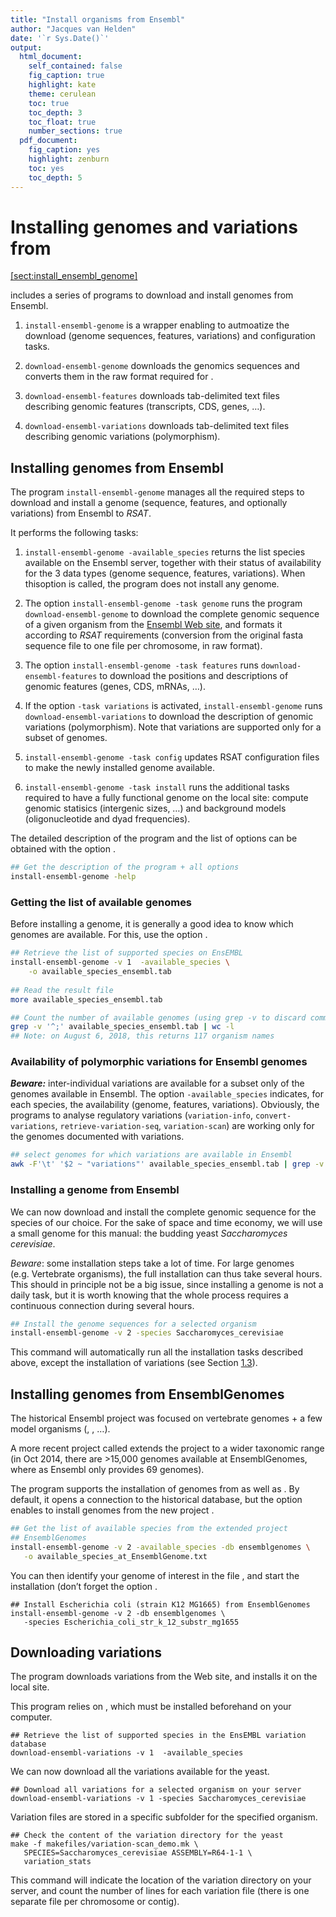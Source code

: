 ```yaml
---
title: "Install organisms from Ensembl"
author: "Jacques van Helden"
date: '`r Sys.Date()`'
output:
  html_document:
    self_contained: false
    fig_caption: true
    highlight: kate
    theme: cerulean
    toc: true
    toc_depth: 3
    toc_float: true
    number_sections: true
  pdf_document:
    fig_caption: yes
    highlight: zenburn
    toc: yes
    toc_depth: 5
---
```



# Installing genomes and variations from 

[\[sect:install\_ensembl\_genome\]](#sect:install_ensembl_genome)

includes a series of programs to download and install genomes from
Ensembl.



1.  `install-ensembl-genome` is a wrapper enabling to autmoatize the download (genome sequences,
    features, variations) and configuration tasks.

2.  `download-ensembl-genome` downloads the genomics sequences and converts them in the raw format
    required for .

3.  `download-ensembl-features` downloads tab-delimited text files describing genomic features
    (transcripts, CDS, genes, …).

4.  `download-ensembl-variations` downloads tab-delimited text files describing genomic variations
    (polymorphism).

## Installing genomes from Ensembl

The program `install-ensembl-genome`  manages all the required steps to download and install a
genome (sequence, features, and optionally variations) from Ensembl to *RSAT*.

It performs the following tasks:

1.  `install-ensembl-genome -available_species`  returns the list species available on the Ensembl server, together with their status of availability for  the 3 data types (genome sequence, features, variations). When thisoption is called, the program does not install any genome.


2.  The option `install-ensembl-genome -task genome` runs the program  `download-ensembl-genome` to download the complete genomic sequence of a given organism from the [Ensembl Web site](http://ensembl.org), and formats it according to *RSAT* requirements (conversion from the original fasta sequence file to one file per chromosome, in raw format).

3.  The option  `install-ensembl-genome -task features` runs `download-ensembl-features` to download the positions and descriptions of genomic features (genes, CDS, mRNAs, ...).

4.  If the option `-task variations` is activated, `install-ensembl-genome` runs `download-ensembl-variations` to download the description of genomic variations (polymorphism). Note that  variations are supported only for a subset of genomes.

5.  `install-ensembl-genome -task config` updates RSAT configuration files to make the newly installed genome available.

6.  `install-ensembl-genome -task install` runs the additional tasks required to have a fully functional  genome on the local site: compute genomic statisics (intergenic sizes, ...) and background models (oligonucleotide and dyad frequencies).


The detailed description of the program and the list of options can be
obtained with the option .

```bash
## Get the description of the program + all options
install-ensembl-genome -help
```


### Getting the list of available genomes

Before installing a genome, it is generally a good idea to know which
genomes are available. For this, use the option .

```bash
## Retrieve the list of supported species on EnsEMBL
install-ensembl-genome -v 1  -available_species \
    -o available_species_ensembl.tab
    
## Read the result file
more available_species_ensembl.tab

## Count the number of available genomes (using grep -v to discard comment lines)
grep -v '^;' available_species_ensembl.tab | wc -l
## Note: on August 6, 2018, this returns 117 organism names
```


### Availability of polymorphic variations for Ensembl genomes

***Beware:*** inter-individual variations are available for a subset only of the genomes available in Ensembl. The option `-available_species` indicates, for each species, the availability (genome, features, variations). Obviously, the programs to analyse regulatory variations (`variation-info`, `convert-variations`, `retrieve-variation-seq`, `variation-scan`) are working only for the genomes
documented with variations.

```bash
## select genomes for which variations are available in Ensembl
awk -F'\t' '$2 ~ "variations"' available_species_ensembl.tab | grep -v '^;'
```


### Installing a genome from Ensembl

We can now download and install the complete genomic sequence for the species of our choice. For the sake of space and time economy, we will use a small genome for this manual: the budding yeast *Saccharomyces cerevisiae*.

*Beware*: some installation steps take a lot of time. For large genomes (e.g. Vertebrate organisms), the full installation can thus take several hours. This should in principle not be a big issue, since installing a genome is not a daily task, but it is worth knowing that the whole process requires a continuous connection during several hours.

```bash
## Install the genome sequences for a selected organism
install-ensembl-genome -v 2 -species Saccharomyces_cerevisiae

```

This command will automatically run all the installation tasks described
above, except the installation of variations (see Section [1.3](#sect:download_ensembl_variations)).

## Installing genomes from EnsemblGenomes

The historical Ensembl project was focused on vertebrate genomes + a few model organisms (, , …).

A more recent project called extends the project to a wider taxonomic range (in Oct 2014, there are \>15,000 genomes available at EnsemblGenomes, where as Ensembl only provides 69 genomes).

The program supports the installation of genomes from as well as . By
default, it opens a connection to the historical database, but the
option enables to install genomes from the new project .

```bash
## Get the list of available species from the extended project
## EnsemblGenomes
install-ensembl-genome -v 2 -available_species -db ensemblgenomes \
   -o available_species_at_EnsemblGenome.txt

```

You can then identify your genome of interest in the file , and start
the installation (don’t forget the option .

    ## Install Escherichia coli (strain K12 MG1665) from EnsemblGenomes
    install-ensembl-genome -v 2 -db ensemblgenomes \
       -species Escherichia_coli_str_k_12_substr_mg1655

## Downloading variations

The program downloads variations from the Web site, and installs it on
the local site.

This program relies on , which must be installed beforehand on your
computer.

    ## Retrieve the list of supported species in the EnsEMBL variation database
    download-ensembl-variations -v 1  -available_species

We can now download all the variations available for the yeast.

    ## Download all variations for a selected organism on your server
    download-ensembl-variations -v 1 -species Saccharomyces_cerevisiae

Variation files are stored in a specific subfolder for the specified
organism.

    ## Check the content of the variation directory for the yeast
    make -f makefiles/variation-scan_demo.mk \
       SPECIES=Saccharomyces_cerevisiae ASSEMBLY=R64-1-1 \
       variation_stats

This command will indicate the location of the variation directory on
your server, and count the number of lines for each variation file
(there is one separate file per chromosome or contig).
